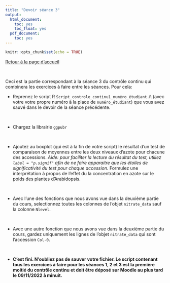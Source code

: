```yaml
---
title: "Devoir séance 3"
output:
  html_document:
    toc: yes
    toc_float: yes
  pdf_document:
    toc: yes
---
```


```r
knitr::opts_chunk$set(echo = TRUE)
```


[Retour à la page d'accueil](https://scortijo.github.io/2022_L3_R/)

<br>

Ceci est la partie correspondant à la séance 3 du contrôle continu qui combinera les exercices à faire entre les séances. Pour cela:


- Reprenez le script R `Script_controle_continu1_numéro_étudiant.R` (avec votre votre propre numéro à la place de `numéro_étudiant`) que vous avez sauvé dans le devoir de la séance précédente.

<br>

- Chargez la librairie `ggpubr`

<br>

- Ajoutez au boxplot (qui est à la fin de votre script) le résultat d'un test de comparaison de moyennes entre les deux niveaux d'azote pour chacune des accessions. 
*Aide: pour faciliter la lecture du résultat du test, utiliez `label = "p.signif"` afin de ne faire apparaitre que les étoiles de significativité du test pour chaque accession.* 
Formulez une interprétation à propos de l'effet du la concentration en azote sur le poids des plantes d'Arabidopsis.

<br>

- Avec l'une des fonctions que nous avons vue dans la deuxième partie du cours, selectionnez toutes les colonnes de l'objet `nitrate_data` sauf la colonne `Nlevel`.

<br>

- Avec une autre fonction que nous avons vue dans la deuxième partie du cours, gardez uniquement les lignes de l'objet `nitrate_data` qui sont l'accession `Col-0`.

<br>

- **C'est fini. N'oubliez pas de sauver votre fichier. Le script contenant tous les exercices à faire pour les séances 1, 2 et 3 est la première moitié du contrôle continu et doit être déposé sur Moodle au plus tard le 09/11/2022 à minuit.**

<br>




